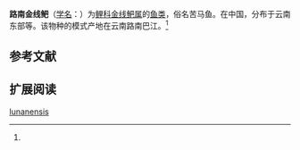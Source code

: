 {{Speciesbox
| name = 路南金线鲃
| status = 
| status_system = 
| image = 
| genus = Sinocyclocheilus
| species = lunanensis
| authority = Li, 1985<ref name='id5980'>{{cite web| url =http://www.bioinfo.cn/db05/BjdwSpecies.php?action=view&id=5980| title =路南金线鲃| work =中国动物物种编目数据库| publisher =中国科学院微生物研究所| author =中国科学院动物研究所| accessdate =2009-04-11| deadurl =yes| archiveurl =https://web.archive.org/web/20160305045915/http://www.bioinfo.cn/db05/BjdwSpecies.php?action=view&id=5980| archivedate =2016-03-05}}</ref>
}}

'''路南金线鲃'''（[[学名|学名]]：{{lang|la|''Sinocyclocheilus lunanensis''}}）为[[鲤科|鲤科]][[金线鲃属|金线鲃属]]的[[鱼类|鱼类]]，俗名苦马鱼。在中国，分布于云南东部等。该物种的模式产地在云南路南巴江。<ref name='id5980'/>

== 参考文献 ==
{{reflist}}

== 扩展阅读 ==
{{refbegin}}
{{wikispecies-inline|Sinocyclocheilus lunanensis|路南金线鲃}}
{{refend}}
{{Taxonbar|from=Q15233195}}

[[Category:金线鲃属|lunanensis]]


{{鯉形目小作品}}